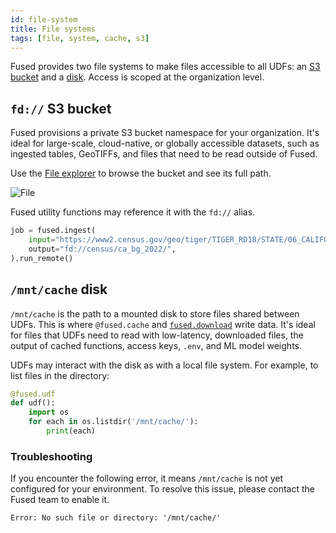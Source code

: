 ```yaml
---
id: file-system
title: File systems
tags: [file, system, cache, s3]
---
```


Fused provides two file systems to make files accessible to all UDFs: an [S3 bucket](/core-concepts/content-management/file-system/#fd-s3-bucket) and a [disk](/core-concepts/content-management/file-system/#mntcache-disk). Access is scoped at the organization level.

## `fd://` S3 bucket

Fused provisions a private S3 bucket namespace for your organization. It's ideal for large-scale, cloud-native, or globally accessible datasets, such as ingested tables, GeoTIFFs, and files that need to be read outside of Fused.

Use the [File explorer](/workbench/file-explorer/) to browse the bucket and see its full path.


<div style={{textAlign: 'center'}}>
<img src={ImageCm} alt="File" style={{width: '60%'}} />
</div>

Fused utility functions may reference it with the `fd://` alias.

```python showLineNumbers
job = fused.ingest(
    input="https://www2.census.gov/geo/tiger/TIGER_RD18/STATE/06_CALIFORNIA/06/tl_rd22_06_bg.zip",
    output="fd://census/ca_bg_2022/",
).run_remote()
```

## `/mnt/cache` disk

`/mnt/cache` is the path to a mounted disk to store files shared between UDFs. This is where `@fused.cache` and [`fused.download`](/core-concepts/content-management/download/) write data. It's ideal for files that UDFs need to read with low-latency, downloaded files, the output of cached functions, access keys, `.env`, and ML model weights.

UDFs may interact with the disk as with a local file system. For example, to list files in the directory:

```python showLineNumbers
@fused.udf
def udf():
    import os
    for each in os.listdir('/mnt/cache/'):
        print(each)
```

### Troubleshooting

If you encounter the following error, it means `/mnt/cache` is not yet configured for your environment. To resolve this issue, please contact the Fused team to enable it.

```text
Error: No such file or directory: '/mnt/cache/'
```
